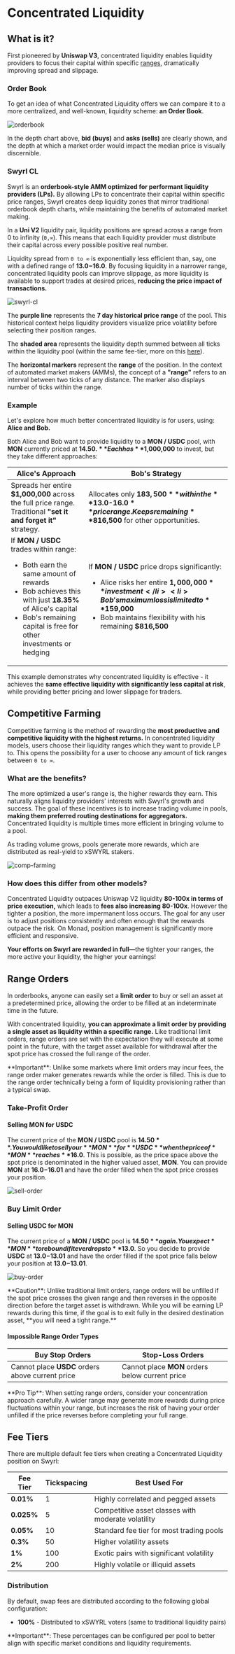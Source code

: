 
# Concentrated Liquidity

## What is it?

First pioneered by **Uniswap V3**, concentrated liquidity enables liquidity providers to focus their capital within specific [ranges](#swyrl-cl), dramatically improving spread and slippage.

### Order Book

To get an idea of what Concentrated Liquidity offers we can compare it to a more centralized, and well-known, liquidity scheme: **an Order Book**.

![orderbook](/orderbook.png)

In the depth chart above, **bid (buys)** and **asks (sells)** are clearly shown, and the depth at which a market order would impact the median price is visually discernible.

### Swyrl CL

Swyrl is an **orderbook-style AMM optimized for performant liquidity providers (LPs).** By allowing LPs to concentrate their capital within specific price ranges, Swyrl creates deep liquidity zones that mirror traditional orderbook depth charts, while maintaining the benefits of automated market making.

In a **Uni V2** liquidity pair, liquidity positions are spread across a range from 0 to infinity (`0,∞`). This means that each liquidity provider must distribute their capital across every possible positive real number.

Liquidity spread from `0 to ∞` is exponentially less efficient than, say, one with a defined range of **$13.0-$16.0**. By focusing liquidity in a narrower range, concentrated liquidity pools can improve slippage, as more liquidity is available to support trades at desired prices, **reducing the price impact of transactions.**

![swyrl-cl](/swyrl-cl.png)

The **purple line** represents the **7 day historical price range** of the pool. This historical context helps liquidity providers visualize price volatility before selecting their position ranges.

The **shaded area** represents the liquidity depth summed between all ticks within the liquidity pool (within the same fee-tier, more on this [here](#fee-tiers)).

The **horizontal markers** represent the **range** of the position. In the context of automated market makers (AMMs), the concept of a **"range"** refers to an interval between two ticks of any distance. The marker also displays number of ticks within the range.

### Example

Let's explore how much better concentrated liquidity is for users, using: **Alice and Bob.**

Both Alice and Bob want to provide liquidity to a **MON / USDC** pool, with **MON** currently priced at **$14.50.** Each has **$1,000,000** to invest, but they take different approaches:

| Alice's Approach | Bob's Strategy |
|------------------|----------------|
| Spreads her entire **$1,000,000** across the full price range. Traditional **"set it and forget it"** strategy. | Allocates only **$183,500** within the **$13.0-$16.0** price range. Keeps remaining **$816,500** for other opportunities. |
| If **MON / USDC** trades within range:<ul><li>Both earn the same amount of rewards</li><li>Bob achieves this with just **18.35%** of Alice's capital</li><li>Bob's remaining capital is free for other investments or hedging</li></ul> | If **MON / USDC** price drops significantly:<ul><li>Alice risks her entire **$1,000,000** investment</li><li>Bob's maximum loss is limited to **$159,000**</li><li>Bob maintains flexibility with his remaining **$816,500**</li></ul> |

This example demonstrates why concentrated liquidity is effective - it achieves the **same effective liquidity with significantly less capital at risk**, while providing better pricing and lower slippage for traders.

## Competitive Farming

Competitive farming is the method of rewarding the **most productive and competitive liquidity with the highest returns.** In concentrated liquidity models, users choose their liquidity ranges which they want to provide LP to. This opens the possibility for a user to choose any amount of tick ranges between `0 to ∞`.

### What are the benefits?

The more optimized a user's range is, the higher rewards they earn. This naturally aligns liquidity providers' interests with Swyrl's growth and success. The goal of these incentives is to increase trading volume in pools, **making them preferred routing destinations for aggregators.** Concentrated liquidity is multiple times more efficient in bringing volume to a pool.

As trading volume grows, pools generate more rewards, which are distributed as real-yield to xSWYRL stakers.

![comp-farming](/comp-farming.png)

### How does this differ from other models?

Concentrated Liquidity outpaces Uniswap V2 liquidity **80-100x in terms of price execution,** which leads to **fees also increasing 80-100x**. However the tighter a position, the more impermanent loss occurs. The goal for any user is to adjust positions consistently and often enough that the rewards outpace the risk. On Monad, position management is significantly more efficient and responsive.

**Your efforts on Swyrl are rewarded in full**—the tighter your ranges, the more active your liquidity, the higher your earnings!

## Range Orders

In orderbooks, anyone can easily set a **limit order** to buy or sell an asset at a predetermined price, allowing the order to be filled at an indeterminate time in the future.

With concentrated liquidity, **you can approximate a limit order by providing a single asset as liquidity within a specific range.** Like traditional limit orders, range orders are set with the expectation they will execute at some point in the future, with the target asset available for withdrawal after the spot price has crossed the full range of the order.

<Callout type="info">
**Important**: Unlike some markets where limit orders may incur fees, the range order maker generates rewards while the order is filled. This is due to the range order technically being a form of liquidity provisioning rather than a typical swap.
</Callout>

### Take-Profit Order

#### Selling **MON** for **USDC**

The current price of the **MON / USDC** pool is **$14.50**. You would like to sell your **MON** for **USDC** when the price of **MON** reaches **$16.0**. This is possible, as the price space above the spot price is denominated in the higher valued asset, **MON**. You can provide **MON** at **$16.0-$16.01** and have the order filled when the spot price crosses your position.

![sell-order](/sell-order.png)

### Buy Limit Order

#### Selling **USDC** for **MON**

The current price of a **MON / USDC** pool is **$14.50** again. You expect **MON** to rebound if it ever drops to **$13.0**. So you decide to provide **USDC** at **$13.0-$13.01** and have the order filled if the spot price falls below your position at **$13.0-$13.01**.

![buy-order](/buy-order.png)

<Callout type="info">
**Caution**: Unlike traditional limit orders, range orders will be unfilled if the spot price crosses the given range and then reverses in the opposite direction before the target asset is withdrawn. While you will be earning LP rewards during this time, if the goal is to exit fully in the desired destination asset, **you will need a tight range.**
</Callout>

#### Impossible Range Order Types

| **Buy Stop Orders** | **Stop-Loss Orders** |
|---------------------|----------------------|
| Cannot place **USDC** orders above current price | Cannot place **MON** orders below current price |

<Callout type="info">
**Pro Tip**: When setting range orders, consider your concentration approach carefully. A wider range may generate more rewards during price fluctuations within your range, but increases the risk of having your order unfilled if the price reverses before completing your full range.
</Callout>

## Fee Tiers

There are multiple default fee tiers when creating a Concentrated Liquidity position on Swyrl:

| Fee Tier | Tickspacing | Best Used For |
|----------|-------------|---------------|
| **0.01%** | 1 | Highly correlated and pegged assets |
| **0.025%** | 5 | Competitive asset classes with moderate volatility |
| **0.05%** | 10 | Standard fee tier for most trading pools |
| **0.3%** | 50 | Higher volatility assets |
| **1%** | 100 | Exotic pairs with significant volatility |
| **2%** | 200 | Highly volatile or illiquid assets |

### Distribution

By default, swap fees are distributed according to the following global configuration:

- **100%** - Distributed to xSWYRL voters (same to traditional liquidity pairs)

<Callout type="info">
**Important**: These percentages can be configured per pool to better align with specific market conditions and liquidity requirements.
</Callout>
